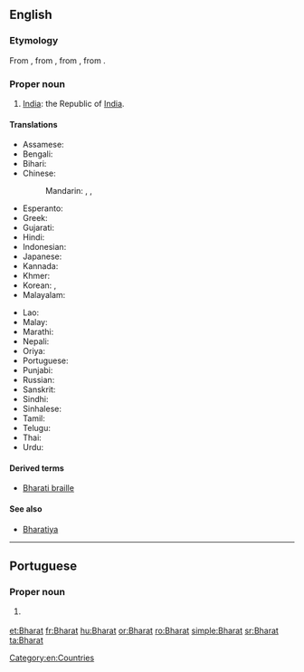 ==English==

===Etymology===
From {{etyl|hi|en}}, from {{etyl|sa|en}} {{term|sc=Deva|भारतम्|tr=bhāratam||the land of emperor Bharata|lang=sa}} , from {{etyl|sa|en}} {{term|sc=Deva|भारत|tr=bhārata||descended from emperor [[Bharata]]|lang=sa}}, from {{term|sc=Deva|भरत|tr=bharatá||to be maintained|lang=sa}}.

===Proper noun===
{{en-proper noun}}

# [[India]]: the Republic of [[India]].

====Translations====
{{trans-top|an alternative name of India}}
* Assamese: {{t|as|ভাৰত|tr=bhārat|sc=Beng}}
* Bengali: {{t|bn|ভারত|tr=bharôt|sc=Beng}}
* Bihari: {{t|bh|भारत|tr=bhārat|sc=Deva}}
* Chinese:
*: Mandarin: {{qualifier|rare}} {{t|cmn|婆羅多|sc=Hani}}, {{t|cmn|婆罗多|tr=Póluóduō|sc=Hani}}, {{t|cmn|巴拉特|tr=Bālātè|sc=Hani}}
* Esperanto: {{t|eo|Barato}}
* Greek: {{t|el|Μπαράτ|sc=Grek}}
* Gujarati: {{t+|gu|ભારત|tr=bhārat|sc=Gujr}}
* Hindi: {{t+|hi|भारत|m|tr=bhārat}}
* Indonesian: {{t|id|Barat}}
* Japanese: {{t|ja|バーラタ|tr=Bārata}} {{qualifier|rare}}
* Kannada: {{t+|kn|ಭಾರತ|sc=Knda}}
* Khmer: {{t|km|ភារតៈ|tr=pʰierata’|sc=Khmr}}
* Korean: {{t|ko|바라트|tr=Barateu|sc=Kore}} {{qualifier|rare}}, {{t|ko|바랏|sc=Kore}}
* Malayalam: {{t+|ml|ഭാരതം|sc=Mlym}}
{{trans-mid}}
* Lao: {{t|lo|ພະຣະຕະວັດ|sc=Laoo}}
* Malay: {{t|ms|Barat}}
* Marathi: {{t|mr|भारत|tr=bhārat|sc=Deva}}
* Nepali: {{t+|ne|भारत|tr=bhārat|sc=Deva}}
* Oriya: {{t+|or|ଭାରତ|tr=bhārat|sc=Orya}}
* Portuguese: {{t|pt|Bharat|m}}
* Punjabi: {{t|pa|ਭਾਰਤ|tr=bhārat|sc=Guru}}
* Russian: {{t|ru|Бха́ра́т|m}} {{qualifier|rare}}
* Sanskrit: {{t|sa|भारतम्|sc=Deva}}
* Sindhi: {{t|sd|ڀارت|tr=bharatu|sc=sd-Arab}}
* Sinhalese: {{t|si|භාරත්|sc=Sinh}}
* Tamil: {{t|ta|பாரத்|sc=Taml}}
* Telugu: {{t+|te|భారత|sc=Telu}}
* Thai: {{t|th|ภรตวรรษ|tr=pá-rót wát|sc=Thai}}
* Urdu: {{t+|ur|بھارت|m|tr=bhārat}}
{{trans-bottom}}

{{trans-see|India}}

====Derived terms====
* [[Bharati braille]]

====See also====
* [[Bharatiya]]

[[Category:en:Countries]]

----

==Portuguese==

===Proper noun===
{{pt-proper noun|m}}

# {{l|en|Bharat}} {{gloss|an alternative name of India}}

[[et:Bharat]]
[[fr:Bharat]]
[[hu:Bharat]]
[[or:Bharat]]
[[ro:Bharat]]
[[simple:Bharat]]
[[sr:Bharat]]
[[ta:Bharat]]